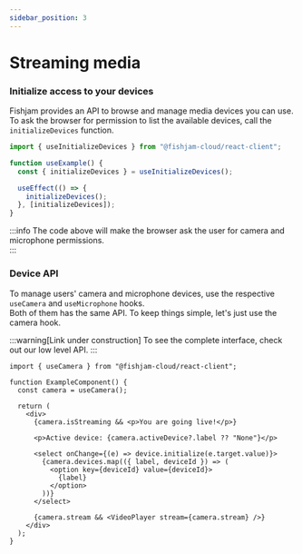 ```yaml
---
sidebar_position: 3
---
```


# Streaming media

### Initialize access to your devices

Fishjam provides an API to browse and manage media devices you can use.  
To ask the browser for permission to list the available devices, call the `initializeDevices` function.

```ts
import { useInitializeDevices } from "@fishjam-cloud/react-client";

function useExample() {
  const { initializeDevices } = useInitializeDevices();

  useEffect(() => {
    initializeDevices();
  }, [initializeDevices]);
}
```

:::info
The code above will make the browser ask the user for camera and microphone permissions.  
:::

### Device API

To manage users' camera and microphone devices, use the respective `useCamera` and `useMicrophone` hooks.  
Both of them has the same API. To keep things simple, let's just use the camera hook.

:::warning[Link under construction]
To see the complete interface, check out our low level API.
:::

```tsx
import { useCamera } from "@fishjam-cloud/react-client";

function ExampleComponent() {
  const camera = useCamera();

  return (
    <div>
      {camera.isStreaming && <p>You are going live!</p>}

      <p>Active device: {camera.activeDevice?.label ?? "None"}</p>

      <select onChange={(e) => device.initialize(e.target.value)}>
        {camera.devices.map(({ label, deviceId }) => (
          <option key={deviceId} value={deviceId}>
            {label}
          </option>
        ))}
      </select>

      {camera.stream && <VideoPlayer stream={camera.stream} />}
    </div>
  );
}
```
